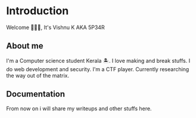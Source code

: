 # Introduction
 
Welcome 🙋🏻‍♂️, It's Vishnu K AKA 5P34R

## About me

I'm a Computer science student Kerala 🏝️. 
I love making and break stuffs. 
I do web development and security. I'm a CTF player.
Currently researching the way out of the matrix. 

## Documentation

From now on i will share my writeups and other stuffs here.
